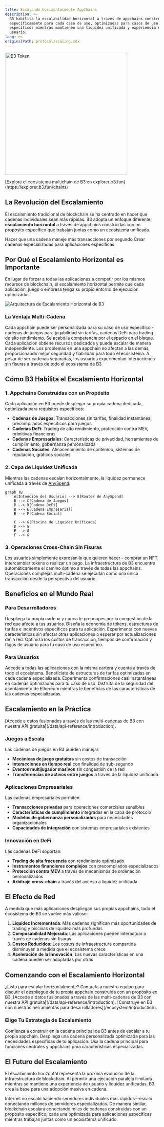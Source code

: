 ```yaml
---
title: Escalando horizontalmente AppChains
description: >-
  B3 habilita la escalabilidad horizontal a través de appchains construidas
  específicamente para cada caso de uso, optimizadas para casos de uso
  específicos mientras mantienen una liquidez unificada y experiencia de
  usuario.
lang: es
originalPath: protocol/scaling.mdx
---
```

<img
  src="/images/open-app-layer.png"
  alt="B3 Token"
  height="400"
  className="rounded-xl"
  title=""
/>

<Note>
  [Explora el ecosistema multichain de B3 en explorer.b3.fun](https://explorer.b3.fun/chains)
</Note>

## La Revolución del Escalamiento

El escalamiento tradicional de blockchain se ha centrado en hacer que cadenas individuales sean más rápidas. B3 adopta un enfoque diferente: **escalamiento horizontal** a través de appchains construidas con un propósito específico que trabajan juntas como un ecosistema unificado.

<CardGroup cols={2}>
  <Card title="Escalamiento Vertical" icon="arrow-up">
    Hacer que una cadena maneje más transacciones por segundo
  </Card>
  <Card title="Escalamiento Horizontal" icon="arrow-right">
    Crear cadenas especializadas para aplicaciones específicas
  </Card>
</CardGroup>

## Por Qué el Escalamiento Horizontal es Importante

En lugar de forzar a todas las aplicaciones a competir por los mismos recursos de blockchain, el escalamiento horizontal permite que cada aplicación, juego o empresa tenga su propio entorno de ejecución optimizado.

<img
  src="/images/gamechains-diagram.jpg"
  alt="Arquitectura de Escalamiento Horizontal de B3"
  className="w-full rounded-2xl"
/>

### La Ventaja Multi-Cadena

<CardGroup cols={2}>
  <Card title="Optimización Específica para Aplicaciones" icon="gear">
    Cada appchain puede ser personalizada para su caso de uso específico - cadenas de juegos para jugabilidad sin tarifas, cadenas DeFi para trading de alto rendimiento.
  </Card>
  <Card title="Rendimiento Ilimitado" icon="bolt">
    Se acabó la competencia por el espacio en el bloque. Cada aplicación obtiene recursos dedicados y puede escalar de manera independiente.
  </Card>
  <Card title="Riesgo Aislado" icon="shield">
    Los problemas en una appchain no afectan a las demás, proporcionando mejor seguridad y fiabilidad para todo el ecosistema.
  </Card>
  <Card title="Experiencia Unificada" icon="link">
    A pesar de ser cadenas separadas, los usuarios experimentan interacciones sin fisuras a través de todo el ecosistema de B3.
  </Card>
</CardGroup>

## Cómo B3 Habilita el Escalamiento Horizontal

### 1. Appchains Construidas con un Propósito

Cada aplicación en B3 puede desplegar su propia cadena dedicada, optimizada para requisitos específicos:

- **Cadenas de Juegos**: Transacciones sin tarifas, finalidad instantánea, precompilados específicos para juegos
- **Cadenas DeFi**: Trading de alto rendimiento, protección contra MEV, primitivas financieras
- **Cadenas Empresariales**: Características de privacidad, herramientas de cumplimiento, gobernanza personalizada
- **Cadenas Sociales**: Almacenamiento de contenido, sistemas de reputación, gráficos sociales

### 2. Capa de Liquidez Unificada

Mientras las cadenas escalan horizontalmente, la liquidez permanece unificada a través de [AnySpend](/protocol/liquidity):

```mermaid
graph TB
    A[Intención del Usuario] --> B[Router de AnySpend]
    B --> C[Cadena de Juegos]
    B --> D[Cadena DeFi] 
    B --> E[Cadena Empresarial]
    B --> F[Cadena Social]
    
    C --> G[Piscina de Liquidez Unificada]
    D --> G
    E --> G
    F --> G
```

### 3. Operaciones Cross-Chain Sin Fisuras

<Steps>
  <Step title="Expresar la Intención">
    Los usuarios simplemente expresan lo que quieren hacer - comprar un NFT, intercambiar tokens o realizar un pago.
  </Step>
  <Step title="Enrutamiento Automático">
    La infraestructura de B3 encuentra automáticamente el camino óptimo a través de todas las appchains.
  </Step>
  <Step title="Ejecución Atómica">
    Operaciones complejas multi-cadena se ejecutan como una única transacción desde la perspectiva del usuario.
  </Step>
</Steps>

## Beneficios en el Mundo Real

### Para Desarrolladores

<CardGroup cols={2}>
  <Card title="Se Acabaron las Congestiones" icon="traffic-light">
    Despliega tu propia cadena y nunca te preocupes por la congestión de la red que afecte a tus usuarios.
  </Card>
  <Card title="Economía Personalizada" icon="coins">
    Diseña la economía de tokens, estructuras de tarifas e incentivos específicos para tu aplicación.
  </Card>
  <Card title="Innovación Más Rápida" icon="rocket">
    Experimenta con nuevas características sin afectar otras aplicaciones o esperar por actualizaciones de la red.
  </Card>
  <Card title="Mejor UX" icon="sparkles">
    Optimiza los costos de transacción, tiempos de confirmación y flujos de usuario para tu caso de uso específico.
  </Card>
</CardGroup>

### Para Usuarios

<CardGroup cols={2}>
  <Card title="Experiencia Consistente" icon="user-check">
    Accede a todas las aplicaciones con la misma cartera y cuenta a través de todo el ecosistema.
  </Card>
  <Card title="Costos Menores" icon="coins">
    Benefíciate de estructuras de tarifas optimizadas en cada cadena especializada.
  </Card>
  <Card title="Transacciones Más Rápidas" icon="clock">
    Experimenta confirmaciones casi instantáneas en cadenas optimizadas para tu caso de uso.
  </Card>
  <Card title="Seguridad Mejorada" icon="lock">
    Disfruta de la seguridad del asentamiento de Ethereum mientras te beneficias de las características de las cadenas especializadas.
  </Card>
</CardGroup>

## Escalamiento en la Práctica

<Note>
  [Accede a datos fusionados a través de las multi-cadenas de B3 con nuestra API gratuita](/data/api-reference/introduction).
</Note>

### Juegos a Escala

Las cadenas de juegos en B3 pueden manejar:

- **Mecánicas de juego gratuitas** sin costos de transacción
- **Interacciones en tiempo real** con finalidad de sub-segundo
- **Eventos multijugador masivos** sin congestión de la red
- **Transferencias de activos entre juegos** a través de la liquidez unificada

### Aplicaciones Empresariales

Las cadenas empresariales permiten:

- **Transacciones privadas** para operaciones comerciales sensibles
- **Características de cumplimiento** integradas en la capa de protocolo
- **Modelos de gobernanza personalizados** para necesidades organizacionales
- **Capacidades de integración** con sistemas empresariales existentes

### Innovación en DeFi

Las cadenas DeFi soportan:

- **Trading de alta frecuencia** con rendimiento optimizado
- **Instrumentos financieros complejos** con precompilados especializados
- **Protección contra MEV** a través de mecanismos de ordenación personalizados
- **Arbitraje cross-chain** a través del acceso a liquidez unificada

## El Efecto de Red

A medida que más aplicaciones despliegan sus propias appchains, todo el ecosistema de B3 se vuelve más valioso:

1. **Liquidez Incrementada**: Más cadenas significan más oportunidades de trading y piscinas de liquidez más profundas
2. **Composabilidad Mejorada**: Las aplicaciones pueden interactuar a través de cadenas sin fisuras
3. **Costos Reducidos**: Los costos de infraestructura compartida disminuyen a medida que el ecosistema crece
4. **Aceleración de la Innovación**: Las nuevas características en una cadena pueden ser adoptadas por otras

## Comenzando con el Escalamiento Horizontal

<Card title="Despliega Tu Appchain" icon="rocket" horizontal href="https://b3builders.typeform.com/bsmntdevelopers">
  ¿Listo para escalar horizontalmente? Contacta a nuestro equipo para discutir el despliegue de tu propia appchain construida con un propósito en B3.
</Card>

<Note>
  [Accede a datos fusionados a través de las multi-cadenas de B3 con nuestra API gratuita](/data/api-reference/introduction).
</Note>

<Note>
  [Construye en B3 con nuestras herramientas para desarrolladores](/ecosystem/introduction).
</Note>

### Elige Tu Estrategia de Escalamiento

<CardGroup cols={3}>
  <Card title="Cadena B3 Compartida" icon="users">
    Comienza a construir en la cadena principal de B3 antes de escalar a tu propia appchain.
  </Card>
  <Card title="Appchain Dedicada" icon="server">
    Despliega una cadena personalizada optimizada para las necesidades específicas de tu aplicación.
  </Card>
  <Card title="Enfoque Híbrido" icon="block">
    Usa la cadena principal para funciones centrales y appchains para características especializadas.
  </Card>
</CardGroup>

## El Futuro del Escalamiento

El escalamiento horizontal representa la próxima evolución de la infraestructura de blockchain. Al permitir una ejecución paralela ilimitada mientras se mantiene una experiencia de usuario y liquidez unificadas, B3 crea la base para una adopción masiva en cadena.

Internet no escaló haciendo servidores individuales más rápidos—escaló conectando millones de servidores especializados. De manera similar, blockchain escalará conectando miles de cadenas construidas con un propósito específico, cada una optimizada para aplicaciones específicas mientras trabajan juntas como un ecosistema unificado.
